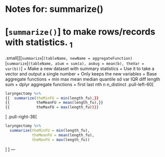 # Notes for: summarize()
# [`summarize()`] to make rows/records with statistics. $_1$
.small[[[`summarize`]`(tableName, newName = aggregateFunction)`  
[`summarize`]`(tableName, aSum = sum(a), anAvg = mean(b), theVar = var(b))`]
+ Make a new dataset with summary statistics
+ Use it to take a vector and output a single number
+ Only keeps the new variables
+ Base aggregate functions
    + min max mean median quantile sd var IQR diff length sum
+ dplyr aggregate functions
    + first last nth n n_distinct
.pull-left-60[
```r
laryngectomy %>%
{{  summarize(theMinFU = min(length_fu),}}
{{            theMeanFU = mean(length_fu),}}
{{            theMaxFU = max(length_fu))}}
```
]
.pull-right-36[
```r
laryngectomy %>%
  summarize(theMinFU = min(length_fu),
            theMeanFU = mean(length_fu),
            theMaxFU = max(length_fu))
```
]
]
---